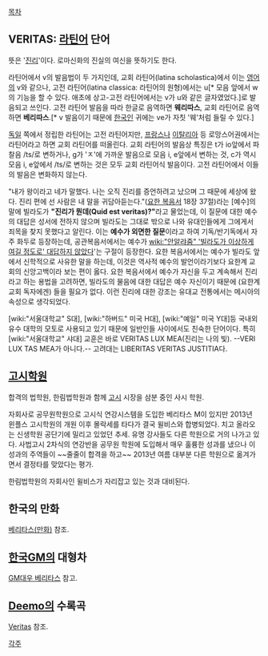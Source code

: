 [[목차]]
== VERITAS: [[라틴어]] 단어 == 
뜻은 '[[진리]]'이다. 로마신화의 진실의 여신을 뜻하기도 한다.

라틴어에서 v의 발음법이 두 가지인데, 교회 라틴어(latina scholastica)에서 이는 [[영어]]의 v와 같으나, 고전 라틴어(latina classica: 라틴어의 원형)에서는 u[* 모음 앞에서 w의 기능을 할 수 있다. 애초에 상고-고전 라틴어에서는 v가 u와 같은 글자였었다.]로 발음되고 쓰인다. 고전 라틴어 발음을 따라 한글로 음역하면 '''웨리따스''',  교회 라틴어로 음역하면 '''베리따스'''.[* v 발음이기 때문에 [[한국인]] 귀에는 ve가 자칫 '웨'처럼 들릴 수 있다.]

[[독일]] 쪽에서 정립한 라틴어는 고전 라틴어지만, [[프랑스]]나 [[이탈리아]] 등 로망스어권에서는 라틴어라고 하면 교회 라틴어를 떠올린다. 교회 라틴어의 발음상 특징은 t가 io앞에서 파찰음 /ts/로 변하거나, g가 'ㅈ'에 가까운 발음으로 모음 i, e앞에서 변하는 것, c가 역시 모음 i, e앞에서 /ts/로 변하는 것은 모두 교회 라틴어식 발음이다. 고전 라틴어에서 이들의 발음은 변화하지 않는다.

"내가 왕이라고 네가 말했다. 나는 오직 진리를 증언하려고 났으며 그 때문에 세상에 왔다. 진리 편에 선 사람은 내 말을 귀담아듣는다."([[요한 복음서]] 18장 37절)라는 [예수]의 말에 빌라도가 '''"진리가 뭔데(Quid est veritas)?"'''라고 물었는데, 이 질문에 대한 예수의 대답은 성서에 전하지 않으며 빌라도는 그대로 밖으로 나와 유대인들에게 그에게서 죄목을 찾지 못했다고 알린다. 이는 '''예수가 외면한 질문'''이라고 하여 기독/반기독에서 자주 화두로 등장하는데, 공관복음서에서는 예수가 [[wiki:"안알랴줌" '빌라도가 이상하게 여길 정도로' 대답하지 않았다]]'는 구절이 등장한다. 요한 복음서에서는 예수가 빌라도 앞에서 신학적으로 사유한 말을 하는데, 이것은 역사적 예수의 발언이라기보다 요한계 교회의 신앙고백이라 보는 편이 옳다. 요한 복음서에서 예수가 자신을 두고 계속해서 진리라고 하는 용법을 고려하면, 빌라도의 물음에 대한 대답은 예수 자신이기 때문에 (요한계 교회 독자에겐) 들을 필요가 없다. 이런 진리에 대한 강조는 유대교 전통에서는 메시아의 속성으로 생각되었다.

[wiki:"서울대학교" S대], [wiki:"하버드" 미국 H대], [wiki:"예일" 미국 Y대]등 국내외 유수 대학의 모토로 사용되고 있기 때문에 일반인들 사이에서도 친숙한 단어이다. 특히 [wiki:"서울대학교" 샤대] 교훈은 바로 VERITAS LUX MEA(진리는 나의 빛). --VERI LUX TAS MEA가 아니다.--
고려대는 LIBERITAS VERITAS JUSTITIA다.
== [[고시]]학원 ==
합격의 법학원, 한림법학원과 함께 [[고시]] 시장을 삼분 중인 사시 학원.

자회사로 공무원학원으로 고시식 연강시스템을 도입한 베리타스 M이 있지만 2013년 윈플스 고시학원의 개원 이후 몰락세를 타다가 결국 윌비스와 합병되었다. 치고 올라오는 신생학원 공단기에 밀리고 있었던 추세. 유명 강사들도 다른 학원으로 거의 나가고 있다. 사법고시 2차식의 연강반을 공무원 학원에 도입해서 매우 훌륭한 성과를 냈으나 이 성과의 주역들이 ~~줄줄이 합격을 하고~~ 2013년 여름 대부분 다른 학원으로 옮겨가면서 결정타를 맞았다는 평가.

한림법학원의 자회사인 윌비스가 자리잡고 있는 것과 대비된다.

== 한국의 만화 ==
[[베리타스(만화)]] 참조.

== [[한국GM]]의 대형차 ==
[[GM대우 베리타스]] 참고.

== [[Deemo]]의 수록곡 ==
[[Veritas]] 참조.

[[각주]]
